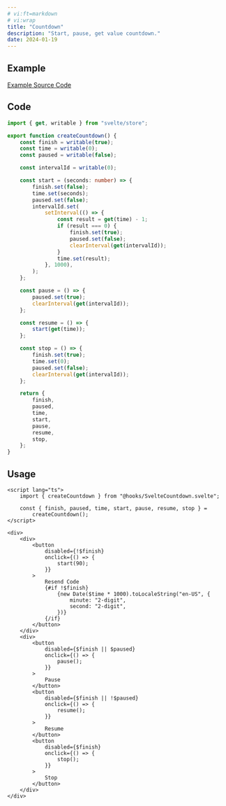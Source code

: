 ```yaml
---
# vi:ft=markdown
# vi:wrap
title: "Countdown"
description: "Start, pause, get value countdown."
date: 2024-01-19
---
```



## Example

<Countdown client:load />

<div class="mb-4 text-blue-400 text-center text-sm underline">
	<a href="https://github.com/anasrar/sheera/blob/main/src/examples/Countdown.svelte">
		Example Source Code
	</a>
</div>

## Code

```typescript
import { get, writable } from "svelte/store";

export function createCountdown() {
	const finish = writable(true);
	const time = writable(0);
	const paused = writable(false);

	const intervalId = writable(0);

	const start = (seconds: number) => {
		finish.set(false);
		time.set(seconds);
		paused.set(false);
		intervalId.set(
			setInterval(() => {
				const result = get(time) - 1;
				if (result === 0) {
					finish.set(true);
					paused.set(false);
					clearInterval(get(intervalId));
				}
				time.set(result);
			}, 1000),
		);
	};

	const pause = () => {
		paused.set(true);
		clearInterval(get(intervalId));
	};

	const resume = () => {
		start(get(time));
	};

	const stop = () => {
		finish.set(true);
		time.set(0);
		paused.set(false);
		clearInterval(get(intervalId));
	};

	return {
		finish,
		paused,
		time,
		start,
		pause,
		resume,
		stop,
	};
}
```

## Usage

```svelte
<script lang="ts">
	import { createCountdown } from "@hooks/SvelteCountdown.svelte";

	const { finish, paused, time, start, pause, resume, stop } =
		createCountdown();
</script>

<div>
	<div>
		<button
			disabled={!$finish}
			onclick={() => {
				start(90);
			}}
		>
			Resend Code
			{#if !$finish}
				{new Date($time * 1000).toLocaleString("en-US", {
					minute: "2-digit",
					second: "2-digit",
				})}
			{/if}
		</button>
	</div>
	<div>
		<button
			disabled={$finish || $paused}
			onclick={() => {
				pause();
			}}
		>
			Pause
		</button>
		<button
			disabled={$finish || !$paused}
			onclick={() => {
				resume();
			}}
		>
			Resume
		</button>
		<button
			disabled={$finish}
			onclick={() => {
				stop();
			}}
		>
			Stop
		</button>
	</div>
</div>
```

